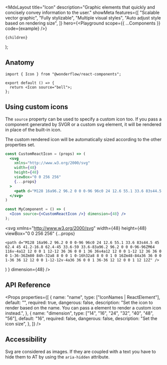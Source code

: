 

  <MdxLayout
    title="Icon"
    description="Graphic elements that quickly and concisely convey information to the user."
    showMeta
    features={[
      "Scalable vector graphic",
      "Fully stylizable",
      "Multiple visual styles",
      "Auto adjust style based on rendering size",
    ]}
    hero={<Playground scope={{ ...Components }} code={example} />}
  >
    {children}
  </MdxLayout>
);

## Anatomy

```tsx highlight=1,4
import { Icon } from "@wonderflow/react-components";

export default () => {
  return <Icon source="bell">;
};
```

## Using custom icons

The `source` property can be used to specify a custom icon too. If you pass a component generated by SVGR or a custom svg element, it will be rendered in place of the built-in icon.

The custom rendered icon will be automatically sized according to the other properties set.

```jsx
const CustomReactIcon = (props) => (
  <svg
    xmlns="http://www.w3.org/2000/svg"
    width={48}
    height={48}
    viewBox="0 0 256 256"
    {...props}
  >
    <path d="M128 16a96.2 96.2 0 0 0-96 96c0 24 12.6 55.1 33.6 83s44.5 45 62.4 45 41.2-16.8 62.4-45 33.6-59 33.6-83a96.2 96.2 0 0 0-96-96ZM64 116v-4a12 12 0 0 1 12-12 36 36 0 0 1 36 36v4a12 12 0 0 1-12 12 36 36 0 0 1-36-36Zm80 84h-32a8 8 0 0 1 0-16h32a8 8 0 0 1 0 16Zm48-84a36 36 0 0 1-36 36 12 12 0 0 1-12-12v-4a36 36 0 0 1 36-36 12 12 0 0 1 12 12Z" />
  </svg>
)

const MyComponent = () => (
  <Icon source={<CustomReactIcon />} dimension={48} />
);
```

  <svg
    xmlns="http://www.w3.org/2000/svg"
    width={48}
    height={48}
    viewBox="0 0 256 256"
    {...props}
  >
    <path d="M128 16a96.2 96.2 0 0 0-96 96c0 24 12.6 55.1 33.6 83s44.5 45 62.4 45 41.2-16.8 62.4-45 33.6-59 33.6-83a96.2 96.2 0 0 0-96-96ZM64 116v-4a12 12 0 0 1 12-12 36 36 0 0 1 36 36v4a12 12 0 0 1-12 12 36 36 0 0 1-36-36Zm80 84h-32a8 8 0 0 1 0-16h32a8 8 0 0 1 0 16Zm48-84a36 36 0 0 1-36 36 12 12 0 0 1-12-12v-4a36 36 0 0 1 36-36 12 12 0 0 1 12 12Z" />
  </svg>
)

<LiveArea>
  <Components.Icon source={<CustomReactIcon />} dimension={48} />
</LiveArea>

## API Reference

<Props
  properties={[
    {
      name: "name",
      type: ["IconNames | ReactElement<HTMLOrSVGElement>"],
      default: "",
      required: true,
      dangerous: false,
      description: "Set the icon to render based on the name. You can pass a element to render a custom icon instead.",
    },
    {
      name: "dimension",
      type: ["14", "16", "24", "32", "40", "48", "56"],
      default: "16",
      required: false,
      dangerous: false,
      description: "Set the icon size",
    },
  ]}
/>

## Accessibility

Svg are considered as images. If they are coupled with a text you have to hide them to AT by using the `aria-hidden` attribute.
